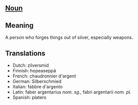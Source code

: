 == [[Noun]] ==

== Meaning ==

A person who forges things out of silver, especially weapons.

== Translations ==

*Dutch: zilversmid
*Finnish: hopeaseppä
*French: chaudronnier d'argent
*German: Silberschmied
*Italian: fabbre d'argento
*Latin: faber argentarius ''nom. sg.'', fabri argentarii ''nom. pl.''
*Spanish: platero